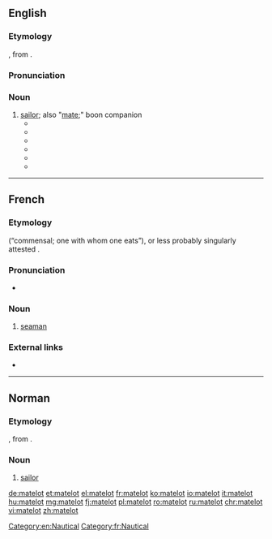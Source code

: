 ==English==

===Etymology===
{{borrowing|fr|lang=en}}, from {{etyl|dum|en}} {{term|mattenoot|lang=dum}}.

===Pronunciation===
{{IPA|/ˈmæt.ləʊ/|lang=en}}

===Noun===
{{en-noun}}

# [[sailor]]; also "[[mate]];" boon companion
#* {{quote-book|author=Francis van Wyck Mason|title=Cutlass Empire|year=1949|page=|oclc=288007|passage=[&hellip;] "Among the Brethren of the Coast—we tykes no wimmen save in passing, as it were, they being bothersome, frail and scatterbrained creatures. Instead we tykes a blood-brother, or '''matelot'''&nbsp;... A matelot, 'e fights along side o' yer, nurses yer if yer falls sick. Wots 'is is yours and whats yours is 'is&nbsp;... Take Klaas yonder, and young Pedro [described earlier as a slender-hipped boy with deep feminine brown eyes]; they shared the same barbacoa six, seven year and ye'll never come on 'em more than a few yards apart." To this explanation [Harry] Morgan listened in growing amazement and began to comprehend why none of these bestial-appearing boucan makers had so much as addressed Kate.}}
#* {{quote-book|author=John Harris|title=A Funny Place to Hold a War|location=London|publisher=[[w:Hutchinson (publisher)|Hutchinson]]|year=1984|page=|isbn=978-0-09-155030-1|passage=[&hellip;] a chief petty officer, snarled something under his breath about bloody 'am-fisted '''matelots''' [&hellip;]}}
#* {{quote-book|author=Tristan Jones|title=Heart of Oak|url=http://books.google.com/books?vid=ISBN1574090194&id=v_KgYDwH9lsC&pg=PA103|location=Dobbs Ferry, N.Y.|publisher=Sheridan House|year=1997|page=103|isbn=978-1-57409-019-2|passage=So far as the average '''matelot''' was concerned, there was little romanticism about the preference for frigates, destroyers, frail E-boats that could be blown up with one well-aimed cannon, and submarines, those breeding grounds of TB and madness.}}
#* {{quote-book|author=Alan O'Reilly|title=Sound of Battle|pageurl=http://books.google.com/books?vid=ISBN1595262881&id=Ay-iHQZ2WhYC&pg=PA147|location=Coral Springs, Florida|publisher=Llumina Press|year=2004|page=147|isbn=978-1-59526-288-2|passage=One day, a stalwart sailor was brought in with a severe fracture below the knee [&hellip;] A week later the leg had turned septic but the '''matelot''' was endearing cheerful. "Never mind, Sister" he assured Anne. "I'll get a piece of whalebone, like Captain Ahab."}}
#* {{quote-book|author=William Atlay|title=All for a King's Shilling|pageurl=http://books.google.com/books?vid=ISBN190522625X&id=1CzRwj5CHLQC&pg=PA72&lpg=PA72&dq=matelot&num=100&sig=6OZxOLjHkI3yBWPKTDz6vr4WISk|location=Ely, Cambridgeshire|publisher=[[w:International Biographical Centre|Melrose Books]]|year=2005|page=72|isbn=978-1-905226-25-2|passage=Our '''matelot''' took us out to sea in what I believed was not a very seaworthy boat.}}
#* {{quote-news|author=Vicki Woods|title=Sadness, and a surprise, at the 9/11 Museum: The memorial at Ground Zero is filled with objects that shock the tears out of you|url=http://www.telegraph.co.uk/history/world-war-two/10881331/Sadness-and-a-surprise-at-the-911-Museum.html|work={{w|The Daily Telegraph}}|city=London|date=7 June 2014|page=24|passage=There were no signs and no one quite knew how to navigate the museum, including, as it was Fleet Week, gaggles of boyish sailors all in their summer whites. It looked like a Frank Sinatra movie. A bunch of these '''matelots''' surrounded a police officer, who said: "You guys are from the USS Cole? Thank you for your service. Want me to take you around?"}}

[[Category:en:Nautical]]

----

==French==

===Etymology===
{{borrowing|non|mötunautr|lang=fr}} (“commensal; one with whom one eats”), or less probably singularly attested {{etyl|dum|fr}} {{m|dum|mattennoet||mat companion; one sleeps on the same mat}}.

===Pronunciation===
* {{IPA|/mat.lo/|lang=fr}}

===Noun===
{{fr-noun|m|f=matelote}}

# [[seaman]]

===External links===
* {{R:TLFi}}

[[Category:fr:Nautical]]

----

==Norman==

===Etymology===
{{borrowing|fr|matelot|lang=nrf}}, from {{etyl|dum|nrf}} {{m|dum|mattenoot}}.

===Noun===
{{nrf-noun|m}}

# {{lb|nrf|Jersey}} [[sailor]]

{{catlangcode|nrf|Nautical|People}}

[[de:matelot]]
[[et:matelot]]
[[el:matelot]]
[[fr:matelot]]
[[ko:matelot]]
[[io:matelot]]
[[it:matelot]]
[[hu:matelot]]
[[mg:matelot]]
[[fj:matelot]]
[[pl:matelot]]
[[ro:matelot]]
[[ru:matelot]]
[[chr:matelot]]
[[vi:matelot]]
[[zh:matelot]]